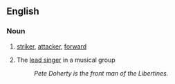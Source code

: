 ==English==

===Noun===
{{en-noun|front men}}

# {{football}} [[striker]], [[attacker]], [[forward]]
# {{music}} The [[lead singer]] in a musical group
#: ''Pete Doherty is the front man of the Libertines.''